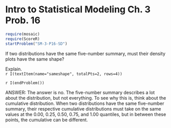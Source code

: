 Intro to Statistical Modeling Ch. 3 Prob. 16
========================================================
```{r include=FALSE}
require(mosaic)
require(ScoreR)
startProblem("SM-3-P16-SD")
```

If two distributions have the same five-number summary, must their density plots have the same shape? 

Explain.      
 `r I(textItem(name="sameshape", totalPts=2, rows=4))`


`r I(endProblem())`

<aside>
ANSWER:
The answer is no.  The five-number summary describes a lot about the distribution, but not everything.  To see why this is, think about the cumulative distribution.  When two distributions have the same five-number summary, their respective cumulative distributions must take on the same values at the 0.00, 0.25, 0.50, 0.75, and 1.00 quantiles, but in between these points, the cumulative can be different.
</aside>

